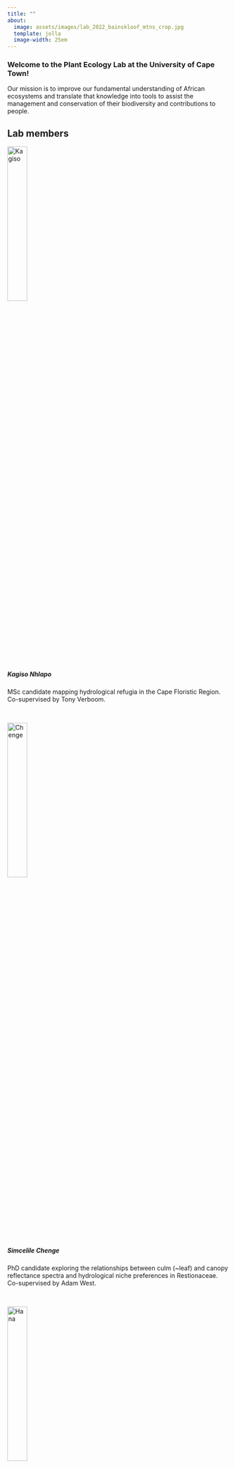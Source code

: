 ```yaml
---
title: ""
about:
  image: assets/images/lab_2022_bainskloof_mtns_crop.jpg
  template: jolla
  image-width: 25em
---
```


### Welcome to the Plant Ecology Lab at the University of Cape Town!

Our mission is to improve our fundamental understanding of African ecosystems and translate that knowledge into tools to assist the management and conservation of their biodiversity and contributions to people.

## Lab members

<img src="assets/images/kagiso.png" alt="Kagiso" class="rounded-circle" width="30%"/>

##### Kagiso Nhlapo

MSc candidate mapping hydrological refugia in the Cape Floristic Region. Co-supervised by Tony Verboom.

<br>

<img src="assets/images/chenge2.jpeg" alt="Chenge" class="rounded-circle" width="30%"/>

##### Simcelile Chenge

PhD candidate exploring the relationships between culm (\~leaf) and canopy reflectance spectra and hydrological niche preferences in Restionaceae. Co-supervised by Adam West.

<br>

<img src="assets/images/hana.png" alt="Hana" class="rounded-circle" width="30%"/>

##### Hana Petersen

PhD candidate exploring the mechanisms by which climate change impacts plant community diversity across Mediterranean Climate Ecosystems. Co-supervised by Glenn Moncrieff.

<br>

<img src="assets/images/aine.jpg" alt="Áine" class="rounded-circle" width="30%"/>

##### Áine Nicholson

Áine is a visiting PhD candidate from Charles Darwin University working on [ignition catchments](http://dx.doi.org/10.1111/gcb.14861) and vegetation change in the Western Ghats. She's supervised by Lindsay Hutley, Jayashree Ratnam and Mahesh Sankaran, and collaborating with Glenn Moncrieff and I.

<br>

<img src="assets/images/anabelle.jpeg" alt="Anabelle" class="rounded-circle" width="30%"/>

##### Anabelle Cardoso

Postdoc (University at Buffalo and University of Cape Town)

Anabelle is the Science Team Manager for the [NASA BioSCape Campaign](www.bioscape.io)

<br>

<img src="assets/images/cherie.jpg" alt="Cherie" class="rounded-circle" width="30%"/>

##### Cherie Forbes

Postdoc (University at Buffalo and University of Cape Town)

Cherie is the Applications Coordinator for the [NASA BioSCape Campaign](www.bioscape.io)

<br>

<img src="assets/images/geethen.jpg" alt="Geethen" class="rounded-circle" width="30%"/>

##### Geethen Singh

Postdoc (University of Cape Town, Stellenbosch University & SAEON) 

Geethen is mapping invasive species, fire scars and other related phenomena using satellite data and machine learning.

<br>

<img src="assets/images/jasper.jpg" alt="Jasper" class="rounded-circle" width="30%"/>

##### Jasper Slingsby

Principal Investigator

Following my PhD exploring the interface between ecology and evolution in the Cape Floristic Region, I worked at the [Fynbos Node](https://fynbos.saeon.ac.za/) of the [South African Environmental Observation Network](https://www.saeon.ac.za/) for almost a decade, focusing on global change and long term ecological research in African ecosystems. My current research blends the two, following the ethos that understanding the origins of diversity is essential if we are to understand how ecosystems function, how they are being altered by global change, and how best to manage them for desirable outcomes.
